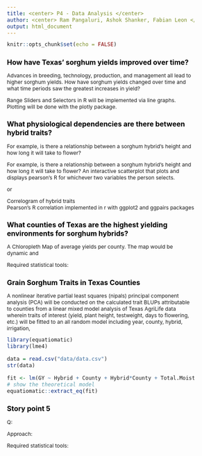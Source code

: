 ```yaml
---
title: <center> P4 - Data Analysis </center>
author: <center> Ram Pangaluri, Ashok Shanker, Fabian Leon </center>
output: html_document
---
```



<!-- Changing the fonts and style to fit more into less pages -->
<style type="text/css">

body{ /* Normal  */
      font-size: 12px;
  }
td {  /* Table  */
  font-size: 8px;
}
h1.title {
  font-size: 18px;
  color: Black;
}
h1 { /* Header 1 */
  font-size: 18px;
  color: Black;
}
h2 { /* Header 2 */
    font-size: 16px;
  color: Black;
}
h3 { /* Header 3 */
  font-size: 14px;
  font-family: "Times New Roman", Times, serif;
  color: Black;
}
code.r{ /* Code block */
    font-size: 12px;
}
pre { /* Code block - determines code spacing between lines */
    font-size: 14px;
}
h4.author {
  font-size: 12px;
  color: DarkBlue;
}
</style>

<!-- ## Grading Rubric -->
<!-- - Clear identification of at least 5 questions or story points that will be answered by your project  -->
<!-- - Clear statement of 4 or more different analyses of data that you will perform  -->
<!-- - Justification for each analysis, including why it is appropriate to the data and why it is appropriate to the story you are trying to tell.  -->
<!-- - Note: we expect at least one (probably more) of the analyses to be a visual analysis; that is,  understanding should be obtained through a visual representation (such as a plot or graph) of the data -->
<!-- - Presentation in an RMarkdown of 2 pages  -->

<!-- Begin document -->
```r
knitr::opts_chunk$set(echo = FALSE)
```


## How have Texas' sorghum yields improved over time?
Advances in breeding, technology, production, and management all lead to higher sorghum yields. How have sorghum yields changed over time and what time periods saw the greatest increases in yield?

Range Sliders and Selectors in R will be implemented via line graphs. Plotting will be done with the plotly package. 



## What physiological dependencies are there between hybrid traits? 
For example, is there a relationship between a sorghum hybrid's height and how long it will take to flower?   


For example, is there a relationship between a sorghum hybrid's height and how long it will take to flower? An interactive scatterplot that plots and displays pearson’s R for whichever two variables the person selects. 

or 

Correlogram of hybrid traits  
Pearson's R correlation implemented in r with ggplot2 and ggpairs packages  


## What counties of Texas are the highest yielding environments for sorghum hybrids?  

A Chloropleth Map of average yields per county. The map would be dynamic and 

Required statistical tools:


## Grain Sorghum Traits in Texas Counties 





A nonlinear iterative partial least squares (nipals) principal component analysis (PCA) will be conducted on the calculated trait BLUPs attributable to counties from a linear mixed model analysis of Texas AgriLife data wherein traits of interest (yield, plant height, testweight, days to flowering, etc.) will be fitted to an all random model including year, county, hybrid, irrigation, 
 

```r
library(equatiomatic)
library(lme4)

data = read.csv("data/data.csv")
str(data)

fit <- lm(GY ~ Hybrid + County + Hybrid*County + Total.Moisture + Previous.Crop + Maturity + Days.from.Plant.to.Harvest, data)
# show the theoretical model
equatiomatic::extract_eq(fit)

```




## Story point 5
Q:

Approach:

Required statistical tools:



